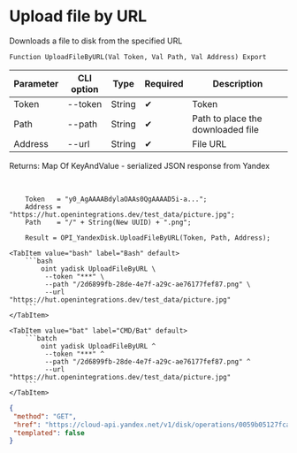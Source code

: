 ﻿---
sidebar_position: 11
description: Upload file by URL and other functions to work with Yandex Disk in the Open Integration Package, a free open-source integration library for 1C:Enterprise 8, OneScript and CLI
keywords: [1C, 1С, 1С:Enterprise, 1С:Enterprise 8.3, API, Integration, Services, Exchange, OneScript, CLI, Yandex Disk]
---


# Upload file by URL
 Downloads a file to disk from the specified URL



`Function UploadFileByURL(Val Token, Val Path, Val Address) Export`

  | Parameter | CLI option | Type | Required | Description |
  |-|-|-|-|-|
  | Token | --token | String | &#x2714; | Token |
  | Path | --path | String | &#x2714; | Path to place the downloaded file |
  | Address | --url | String | &#x2714; | File URL |

  
  Returns:  Map Of KeyAndValue - serialized JSON response from Yandex

<br/>



```bsl title="1C:Enterprise/OneScript code example"
    Token   = "y0_AgAAAABdylaOAAs0QgAAAAD5i-a...";
    Address = "https://hut.openintegrations.dev/test_data/picture.jpg";
    Path    = "/" + String(New UUID) + ".png";

    Result = OPI_YandexDisk.UploadFileByURL(Token, Path, Address);
```
 

 <Tabs>
  
    <TabItem value="bash" label="Bash" default>
        ```bash
            oint yadisk UploadFileByURL \
             --token "***" \
             --path "/2d6899fb-28de-4e7f-a29c-ae76177fef87.png" \
             --url "https://hut.openintegrations.dev/test_data/picture.jpg"
        ```
    </TabItem>
  
    <TabItem value="bat" label="CMD/Bat" default>
        ```batch
            oint yadisk UploadFileByURL ^
             --token "***" ^
             --path "/2d6899fb-28de-4e7f-a29c-ae76177fef87.png" ^
             --url "https://hut.openintegrations.dev/test_data/picture.jpg"
        ```
    </TabItem>
</Tabs>


```json title="Result"
{
 "method": "GET",
 "href": "https://cloud-api.yandex.net/v1/disk/operations/0059b05127fca51d761c6adbf63a44f8f0c48510f2463ed8c458dd7cdc59ca13",
 "templated": false
}
```
